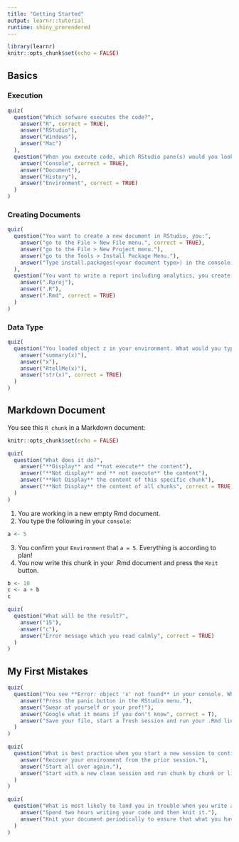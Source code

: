 ```yaml
---
title: "Getting Started"
output: learnr::tutorial
runtime: shiny_prerendered
---
```


```r
library(learnr)
knitr::opts_chunk$set(echo = FALSE)
```

## Basics

### Execution 

```r
quiz(
  question("Which sofware executes the code?",
    answer("R", correct = TRUE),
    answer("RStudio"),
    answer("Windows"),
    answer("Mac")
  ),
  question("When you execute code, which RStudio pane(s) would you look to see if a variable has been defined?",
    answer("Console", correct = TRUE),
    answer("Document"),
    answer("History"),
    answer("Environment", correct = TRUE)
  )
)
```

### Creating Documents

```r
quiz(
  question("You want to create a new document in RStudio, you:",
    answer("go to the File > New File menu.", correct = TRUE),
    answer("go to the File > New Project menu."),
    answer("go to the Tools > Install Package Menu."),
    answer("Type install.packages(<your document type>) in the console.")
  ),
  question("You want to write a report including analytics, you create a new file of type:",
    answer(".Rproj"),
    answer(".R"),
    answer(".Rmd", correct = TRUE)
  )
)
```

### Data Type

```r
quiz(
  question("You loaded object z in your environment. What would you type to see what type of object it is?",
    answer("summary(x)"),
    answer("x"),
    answer("RtellMe(x)"),
    answer("str(x)", correct = TRUE)
  )
)
```

## Markdown Document

You see this `R chunk` in a Markdown document:

```r
knitr::opts_chunk$set(echo = FALSE)
```

```r
quiz(
  question("What does it do?",
    answer("**Display** and **not execute** the content"),
    answer("**Not display** and ** not execute** the content"),
    answer("**Not Display** the content of this specific chunk"),
    answer("**Not Display** the content of all chunks", correct = TRUE)
  )
)
```

1. You are working in a new empty Rmd document.
2. You type the following in your `console`:

```r
a <- 5
```

3. You confirm your `Environment` that `a = 5`. Everything is according to plan!
4. You now write this chunk in your .Rmd document and press the `Knit` button. 

```r
b <- 10
c <- a + b
c
```

```r
quiz(
  question("What will be the result?",
    answer("15"),
    answer("c"),
    answer("Error message which you read calmly", correct = TRUE)
  )
)
```

## My First Mistakes

```r
quiz(
  question("You see **Error: object 'x' not found** in your console. What do you do next?",
    answer("Press the panic button in the RStudio menu."),
    answer("Swear at yourself or your prof!"),
    answer("Google what it means if you don't know", correct = T),
    answer("Save your file, start a fresh session and run your .Rmd line by line until you find where x is defined or not defined.", correct = T)
  )
)
```

```r
quiz(
  question("What is best practice when you start a new session to continue working on a .Rmd or .R document?",
    answer("Recover your environment from the prior session."),
    answer("Start all over again."),
    answer("Start with a new clean session and run chunk by chunk or line by line your document until you reach where you left it.", correct = T)
  )
)
```

```r
quiz(
  question("What is most likely to land you in trouble when you write a .Rmd documment?",
    answer("Spend two hours writing your code and then knit it."),
    answer("Knit your document periodically to ensure that what you have done to date renders properly.", correct = T)
  )
)
```


